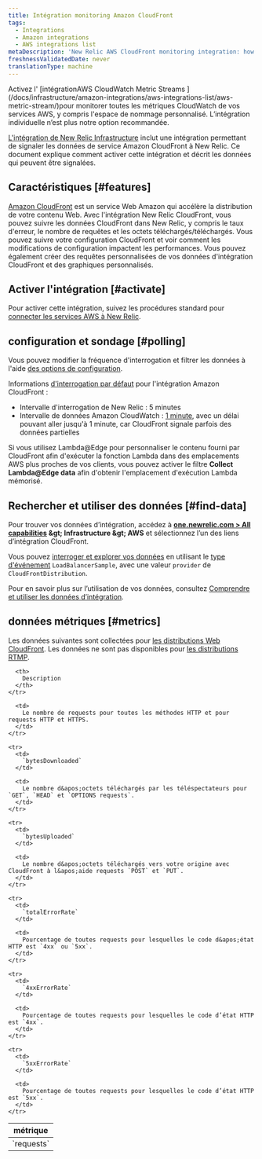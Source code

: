 ```yaml
---
title: Intégration monitoring Amazon CloudFront
tags:
  - Integrations
  - Amazon integrations
  - AWS integrations list
metaDescription: 'New Relic AWS CloudFront monitoring integration: how to enable it, and what data it reports.'
freshnessValidatedDate: never
translationType: machine
---
```


<Callout variant="important">
  Activez l&apos; [intégrationAWS CloudWatch Metric Streams ](/docs/infrastructure/amazon-integrations/aws-integrations-list/aws-metric-stream/)pour monitorer toutes les métriques CloudWatch de vos services AWS, y compris l&apos;espace de nommage personnalisé. L’intégration individuelle n’est plus notre option recommandée.
</Callout>

[L&apos;intégration de New Relic Infrastructure](/docs/infrastructure/introduction-infra-monitoring) inclut une intégration permettant de signaler les données de service Amazon CloudFront à New Relic. Ce document explique comment activer cette intégration et décrit les données qui peuvent être signalées.

## Caractéristiques [#features]

[Amazon CloudFront](http://docs.aws.amazon.com/AmazonCloudFront/latest/DeveloperGuide/Introduction.html) est un service Web Amazon qui accélère la distribution de votre contenu Web. Avec l&apos;intégration New Relic CloudFront, vous pouvez suivre les données CloudFront dans New Relic, y compris le taux d&apos;erreur, le nombre de requêtes et les octets téléchargés/téléchargés. Vous pouvez suivre votre configuration CloudFront et voir comment les modifications de configuration impactent les performances. Vous pouvez également créer des requêtes personnalisées de vos données d&apos;intégration CloudFront et des graphiques personnalisés.

## Activer l&apos;intégration [#activate]

Pour activer cette intégration, suivez les procédures standard pour [connecter les services AWS à New Relic](/docs/infrastructure/infrastructure-integrations/getting-started/connect-aws-integrations-infrastructure).

## configuration et sondage [#polling]

Vous pouvez modifier la fréquence d&apos;interrogation et filtrer les données à l&apos;aide [des options de configuration](/docs/integrations/new-relic-integrations/getting-started/configure-polling-frequency-data-collection-cloud-integrations).

Informations [d&apos;interrogation par défaut](/docs/infrastructure/amazon-integrations/aws-integrations-list/aws-polling-intervals-infrastructure-integrations) pour l&apos;intégration Amazon CloudFront :

* Intervalle d&apos;interrogation de New Relic : 5 minutes
* Intervalle de données Amazon CloudWatch : [1 minute](http://docs.aws.amazon.com/AmazonCloudFront/latest/DeveloperGuide/monitoring-using-cloudwatch.html), avec un délai pouvant aller jusqu&apos;à 1 minute, car CloudFront signale parfois des données partielles

Si vous utilisez Lambda\@Edge pour personnaliser le contenu fourni par CloudFront afin d&apos;exécuter la fonction Lambda dans des emplacements AWS plus proches de vos clients, vous pouvez activer le filtre <DNT>**Collect Lambda\@Edge data**</DNT> afin d&apos;obtenir l&apos;emplacement d&apos;exécution Lambda mémorisé.

## Rechercher et utiliser des données [#find-data]

Pour trouver vos données d’intégration, accédez à <DNT>**[one.newrelic.com &gt; All capabilities](https://one.newrelic.com/all-capabilities) &amp;gt; Infrastructure &amp;gt; AWS**</DNT> et sélectionnez l’un des liens d’intégration CloudFront.

Vous pouvez [interroger et explorer vos données](/docs/using-new-relic/data/understand-data/query-new-relic-data) en utilisant le [type d&apos;événement](/docs/data-apis/understand-data/new-relic-data-types/#event-data) `LoadBalancerSample`, avec une valeur `provider` de `CloudFrontDistribution`.

Pour en savoir plus sur l’utilisation de vos données, consultez [Comprendre et utiliser les données d’intégration](/docs/infrastructure/integrations/find-use-infrastructure-integration-data).

## données métriques [#metrics]

Les données suivantes sont collectées pour [les distributions Web CloudFront](http://docs.aws.amazon.com/AmazonCloudFront/latest/DeveloperGuide/distribution-web.html). Les données ne sont pas disponibles pour [les distributions RTMP](http://docs.aws.amazon.com/AmazonCloudFront/latest/DeveloperGuide/distribution-rtmp.html).

<table>
  <thead>
    <tr>
      <th width={285}>
        métrique
      </th>

      <th>
        Description
      </th>
    </tr>
  </thead>

  <tbody>
    <tr>
      <td>
        `requests`
      </td>

      <td>
        Le nombre de requests pour toutes les méthodes HTTP et pour requests HTTP et HTTPS.
      </td>
    </tr>

    <tr>
      <td>
        `bytesDownloaded`
      </td>

      <td>
        Le nombre d&apos;octets téléchargés par les téléspectateurs pour `GET`, `HEAD` et `OPTIONS requests`.
      </td>
    </tr>

    <tr>
      <td>
        `bytesUploaded`
      </td>

      <td>
        Le nombre d&apos;octets téléchargés vers votre origine avec CloudFront à l&apos;aide requests `POST` et `PUT`.
      </td>
    </tr>

    <tr>
      <td>
        `totalErrorRate`
      </td>

      <td>
        Pourcentage de toutes requests pour lesquelles le code d&apos;état HTTP est `4xx` ou `5xx`.
      </td>
    </tr>

    <tr>
      <td>
        `4xxErrorRate`
      </td>

      <td>
        Pourcentage de toutes requests pour lesquelles le code d’état HTTP est `4xx`.
      </td>
    </tr>

    <tr>
      <td>
        `5xxErrorRate`
      </td>

      <td>
        Pourcentage de toutes requests pour lesquelles le code d’état HTTP est `5xx`.
      </td>
    </tr>
  </tbody>
</table>